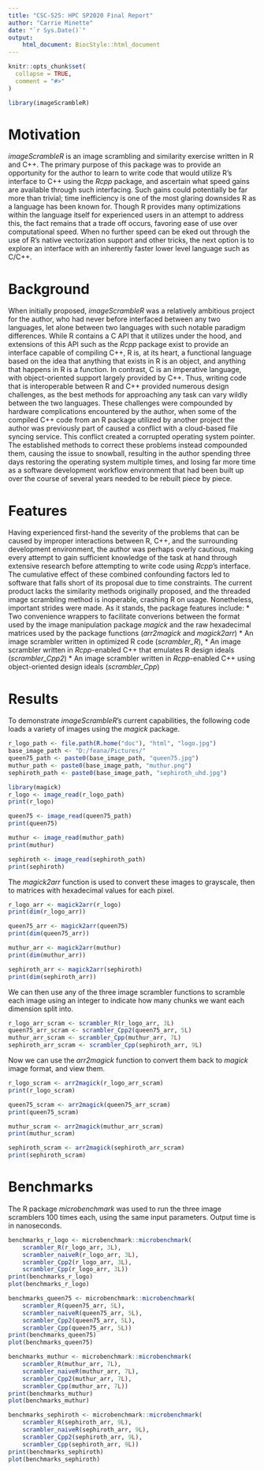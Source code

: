 ```yaml
---
title: "CSC-525: HPC SP2020 Final Report"
author: "Carrie Minette"
date: "`r Sys.Date()`"
output:
    html_document: BiocStyle::html_document
---
```


```r
knitr::opts_chunk$set(
  collapse = TRUE,
  comment = "#>"
)
```

```r
library(imageScrambleR)
```

# Motivation

_imageScrambleR_ is an image scrambling and similarity exercise written in R and C++.  The primary purpose of this package was to provide an opportunity for the author to learn to write code that would utilize R's interface to C++ using the _Rcpp_ package, and ascertain what speed gains are available through such interfacing.  Such gains could potentially be far more than trivial; time inefficiency is one of the most glaring downsides R as a language has been known for.  Though R provides many optimizations within the language itself for experienced users in an attempt to address this, the fact remains that a trade off occurs, favoring ease of use over computational speed.  When no further speed can be eked out through the use of R's native vectorization support and other tricks, the next option is to explore an interface with an inherently faster lower level language such as C/C++.

# Background
When initially proposed, _imageScrambleR_ was a relatively ambitious project for the author, who had never before interfaced between any two languages, let alone between two languages with such notable paradigm differences.  While R contains a C API that it utilizes under the hood, and extensions of this API such as the _Rcpp_ package exist to provide an interface capable of compiling C++, R is, at its heart, a functional language based on the idea that anything that exists in R is an object, and anything that happens in R is a function.  In contrast, C is an imperative language, with object-oriented support largely provided by C++.  Thus, writing code that is interoperable between R and C++ provided numerous design challenges, as the best methods for approaching any task can vary wildly between the two languages. These challenges were compounded by hardware complications encountered by the author, when some of the compiled C++ code from an R package utilized by another project the author was previously part of caused a conflict with a cloud-based file syncing service.  This conflict created a corrupted operating system pointer.  The established methods to correct these problems instead compounded them, causing the issue to snowball, resulting in the author spending three days restoring the operating system multiple times, and losing far more time as a software development workflow environment that had been built up over the course of several years needed to be rebuilt piece by piece. 

# Features
Having experienced first-hand the severity of the problems that can be caused by improper interactions between R, C++, and the surrounding development environment, the author was perhaps overly cautious, making every attempt to gain sufficient knowledge of the task at hand through extensive research before attempting to write code using _Rcpp_'s interface.  The cumulative effect of these combined confounding factors led to software that falls short of its proposal due to time constraints.  The current product lacks the similarity methods originally proposed, and the threaded image scrambling method is inoperable, crashing R on usage.  Nonetheless, important strides were made.  As it stands, the package features include:
* Two convenience wrappers to facilitate converions between the format used by the image manipulation package _magick_ and the raw hexadecimal matrices used by the package functions (*arr2magick* and _magick2arr_)
* An image scrambler written in optimized R code (*scrambler_R*),
* An image scrambler written in _Rcpp_-enabled C++ that emulates R design ideals (*scrambler_Cpp2*)
* An image scrambler written in _Rcpp_-enabled C++ using object-oriented design ideals (*scrambler_Cpp*)

# Results
To demonstrate _imageScrambleR_'s current capabilities, the following code loads a variety of images using the _magick_ package.
```r
r_logo_path <- file.path(R.home("doc"), "html", "logo.jpg")
base_image_path <- "D:/feana/Pictures/"
queen75_path <- paste0(base_image_path, "queen75.jpg")
muthur_path <- paste0(base_image_path, "muthur.png")
sephiroth_path <- paste0(base_image_path, "sephiroth_uhd.jpg")

library(magick)
r_logo <- image_read(r_logo_path)
print(r_logo)
```
```r
queen75 <- image_read(queen75_path)
print(queen75)
```
```r
muthur <- image_read(muthur_path)
print(muthur)
```
```r
sephiroth <- image_read(sephiroth_path)
print(sephiroth)
```

The _magick2arr_ function is used to convert these images to grayscale, then to matrices with hexadecimal values for each pixel.
```r
r_logo_arr <- magick2arr(r_logo)
print(dim(r_logo_arr))
```
```r
queen75_arr <- magick2arr(queen75)
print(dim(queen75_arr))
```
```r
muthur_arr <- magick2arr(muthur)
print(dim(muthur_arr))
```
```r
sephiroth_arr <- magick2arr(sephiroth)
print(dim(sephiroth_arr))
```

We can then use any of the three image scrambler functions to scramble each image using an integer to indicate how many chunks we want each dimension split into.
```r
r_logo_arr_scram <- scrambler_R(r_logo_arr, 3L)
queen75_arr_scram <- scrambler_Cpp2(queen75_arr, 5L)
muthur_arr_scram <- scrambler_Cpp(muthur_arr, 7L)
sephiroth_arr_scram <- scrambler_Cpp(sephiroth_arr, 9L)
```

Now we can use the _arr2magick_ function to convert them back to _magick_ image format, and view them.
```r
r_logo_scram <- arr2magick(r_logo_arr_scram)
print(r_logo_scram)
```
```r
queen75_scram <- arr2magick(queen75_arr_scram)
print(queen75_scram)
```
```r
muthur_scram <- arr2magick(muthur_arr_scram)
print(muthur_scram)
```
```r
sephiroth_scram <- arr2magick(sephiroth_arr_scram)
print(sephiroth_scram)
```

# Benchmarks

The R package _microbenchmark_ was used to run the three image scramblers 100 times each, using the same input parameters.
Output time is in nanoseconds.
```r
benchmarks_r_logo <- microbenchmark::microbenchmark(
    scrambler_R(r_logo_arr, 3L),
    scrambler_naiveR(r_logo_arr, 3L),
    scrambler_Cpp2(r_logo_arr, 3L),
    scrambler_Cpp(r_logo_arr, 3L))
print(benchmarks_r_logo)
plot(benchmarks_r_logo)
```

```r
benchmarks_queen75 <- microbenchmark::microbenchmark(
    scrambler_R(queen75_arr, 5L),
    scrambler_naiveR(queen75_arr, 5L),
    scrambler_Cpp2(queen75_arr, 5L),
    scrambler_Cpp(queen75_arr, 5L))
print(benchmarks_queen75)
plot(benchmarks_queen75)
```

```r
benchmarks_muthur <- microbenchmark::microbenchmark(
    scrambler_R(muthur_arr, 7L),
    scrambler_naiveR(muthur_arr, 7L),
    scrambler_Cpp2(muthur_arr, 7L),
    scrambler_Cpp(muthur_arr, 7L))
print(benchmarks_muthur)
plot(benchmarks_muthur)
```

```r
benchmarks_sephiroth <- microbenchmark::microbenchmark(
    scrambler_R(sephiroth_arr, 9L),
    scrambler_naiveR(sephiroth_arr, 9L),
    scrambler_Cpp2(sephiroth_arr, 9L),
    scrambler_Cpp(sephiroth_arr, 9L))
print(benchmarks_sephiroth)
plot(benchmarks_sephiroth)
```
